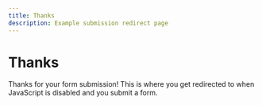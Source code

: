 ```yaml
---
title: Thanks
description: Example submission redirect page
---
```


# Thanks

Thanks for your form submission! This is where you get redirected to when JavaScript is disabled and you submit a form.
